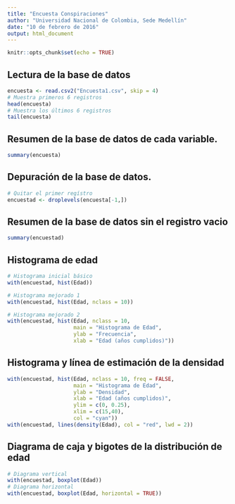 ```yaml
---
title: "Encuesta Conspiraciones"
author: "Universidad Nacional de Colombia, Sede Medellín"
date: "10 de febrero de 2016"
output: html_document
---
```


```r
knitr::opts_chunk$set(echo = TRUE)
```

## Lectura de la base de datos

```r
encuesta <- read.csv2("Encuesta1.csv", skip = 4)
# Muestra primeros 6 registros
head(encuesta)
# Muestra los últimos 6 registros
tail(encuesta)
```

## Resumen de la base de datos de cada variable.
```r
summary(encuesta)
```

## Depuración de la base de datos.
```r
# Quitar el primer regístro
encuestad <- droplevels(encuesta[-1,])
```

## Resumen de la base de datos sin el registro vacio
```r
summary(encuestad)
```

## Histograma de edad
```r
# Histograma inicial básico
with(encuestad, hist(Edad))

# Histograma mejorado 1
with(encuestad, hist(Edad, nclass = 10))

# Histograma mejorado 2
with(encuestad, hist(Edad, nclass = 10, 
                     main = "Histograma de Edad",
                     ylab = "Frecuencia",
                     xlab = "Edad (años cumplidos)"))
```

## Histograma y línea de estimación de la densidad
```r
with(encuestad, hist(Edad, nclass = 10, freq = FALSE,
                     main = "Histograma de Edad",
                     ylab = "Densidad",
                     xlab = "Edad (años cumplidos)",
                     ylim = c(0, 0.25),
                     xlim = c(15,40),
                     col = "cyan"))
with(encuestad, lines(density(Edad), col = "red", lwd = 2))
```

## Diagrama de caja y bigotes de la distribución de edad
```r
# Diagrama vertical
with(encuestad, boxplot(Edad))
# Diagrama horizontal
with(encuestad, boxplot(Edad, horizontal = TRUE))
```

